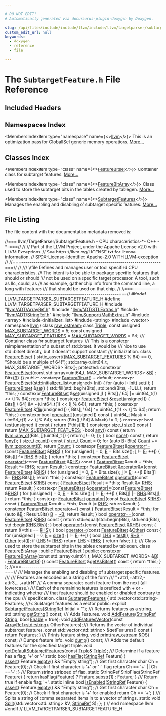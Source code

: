 ```yaml
---

# DO NOT EDIT!
# Automatically generated via docusaurus-plugin-doxygen by Doxygen.

slug: /api/files/include/include/llvm/include/llvm/targetparser/subtargetfeature-h
custom_edit_url: null
keywords:
  - doxygen
  - reference
  - file

---
```





# The `SubtargetFeature.h` File Reference

<DoxygenPage pluginConfig={pluginConfig}>



## Included Headers

<IncludesList>
<IncludesListItem
  filePath="llvm/ADT/ArrayRef.h"
  permalink="/docs/api/files/include/include/llvm/include/llvm/adt/arrayref-h"
  isLocal="true" />
<IncludesListItem
  filePath="llvm/ADT/STLExtras.h"
  permalink="/docs/api/files/include/include/llvm/include/llvm/adt/stlextras-h"
  isLocal="true" />
<IncludesListItem
  filePath="llvm/ADT/StringRef.h"
  permalink="/docs/api/files/include/include/llvm/include/llvm/adt/stringref-h"
  isLocal="true" />
<IncludesListItem
  filePath="llvm/Support/MathExtras.h"
  permalink="/docs/api/files/include/include/llvm/include/llvm/support/mathextras-h"
  isLocal="true" />
<IncludesListItem
  filePath="array"
  permalink=""
  isLocal="false" />
<IncludesListItem
  filePath="initializer_list"
  permalink=""
  isLocal="false" />
<IncludesListItem
  filePath="string"
  permalink=""
  isLocal="false" />
<IncludesListItem
  filePath="vector"
  permalink=""
  isLocal="false" />
</IncludesList>

## Namespaces Index

<MembersIndex>

<MembersIndexItem
  type="namespace"
  name={<><a href="/docs/api/namespaces/llvm">llvm</a></>}>
This is an optimization pass for GlobalISel generic memory operations. <a href="/docs/api/namespaces/llvm/#details">More...</a>
</MembersIndexItem>

</MembersIndex>

## Classes Index

<MembersIndex>

<MembersIndexItem
  type="class"
  name={<><a href="/docs/api/classes/llvm/featurebitset">FeatureBitset</a></>}>
Container class for subtarget features. <a href="/docs/api/classes/llvm/featurebitset/#details">More...</a>
</MembersIndexItem>

<MembersIndexItem
  type="class"
  name={<><a href="/docs/api/classes/llvm/featurebitarray">FeatureBitArray</a></>}>
Class used to store the subtarget bits in the tables created by tablegen. <a href="/docs/api/classes/llvm/featurebitarray/#details">More...</a>
</MembersIndexItem>

<MembersIndexItem
  type="class"
  name={<><a href="/docs/api/classes/llvm/subtargetfeatures">SubtargetFeatures</a></>}>
Manages the enabling and disabling of subtarget specific features. <a href="/docs/api/classes/llvm/subtargetfeatures/#details">More...</a>
</MembersIndexItem>

</MembersIndex>


## File Listing

The file content with the documentation metadata removed is:

<ProgramListing>

<Link id="l00001" /><CodeLine lineNumber="1"><Highlight kind="comment">//=== llvm/TargetParser/SubtargetFeature.h - CPU characteristics-&#42;- C++ -&#42;-===//</Highlight><Highlight kind="normal"></Highlight></CodeLine>
<Link id="l00002" /><CodeLine lineNumber="2"><Highlight kind="normal"></Highlight><Highlight kind="comment">//</Highlight><Highlight kind="normal"></Highlight></CodeLine>
<Link id="l00003" /><CodeLine lineNumber="3"><Highlight kind="normal"></Highlight><Highlight kind="comment">// Part of the LLVM Project, under the Apache License v2.0 with LLVM Exceptions.</Highlight><Highlight kind="normal"></Highlight></CodeLine>
<Link id="l00004" /><CodeLine lineNumber="4"><Highlight kind="normal"></Highlight><Highlight kind="comment">// See https://llvm.org/LICENSE.txt for license information.</Highlight><Highlight kind="normal"></Highlight></CodeLine>
<Link id="l00005" /><CodeLine lineNumber="5"><Highlight kind="normal"></Highlight><Highlight kind="comment">// SPDX-License-Identifier: Apache-2.0 WITH LLVM-exception</Highlight><Highlight kind="normal"></Highlight></CodeLine>
<Link id="l00006" /><CodeLine lineNumber="6"><Highlight kind="normal"></Highlight><Highlight kind="comment">//</Highlight><Highlight kind="normal"></Highlight></CodeLine>
<Link id="l00007" /><CodeLine lineNumber="7"><Highlight kind="normal"></Highlight><Highlight kind="comment">//===----------------------------------------------------------------------===//</Highlight><Highlight kind="normal"></Highlight></CodeLine>
<Link id="l00008" /><CodeLine lineNumber="8"><Highlight kind="normal"></Highlight><Highlight kind="comment">//</Highlight><Highlight kind="comment"></Highlight></CodeLine>
<Link id="l00009" /><CodeLine lineNumber="9"><Highlight kind="comment">/// \\file Defines and manages user or tool specified CPU characteristics.</Highlight></CodeLine>
<Link id="l00010" /><CodeLine lineNumber="10"><Highlight kind="comment">/// The intent is to be able to package specific features that should or should</Highlight></CodeLine>
<Link id="l00011" /><CodeLine lineNumber="11"><Highlight kind="comment">/// not be used on a specific target processor.  A tool, such as llc, could, as</Highlight></CodeLine>
<Link id="l00012" /><CodeLine lineNumber="12"><Highlight kind="comment">/// as example, gather chip info from the command line, a long with features</Highlight></CodeLine>
<Link id="l00013" /><CodeLine lineNumber="13"><Highlight kind="comment">/// that should be used on that chip.</Highlight><Highlight kind="normal"></Highlight></CodeLine>
<Link id="l00014" /><CodeLine lineNumber="14"><Highlight kind="normal"></Highlight><Highlight kind="comment">//</Highlight><Highlight kind="normal"></Highlight></CodeLine>
<Link id="l00015" /><CodeLine lineNumber="15"><Highlight kind="normal"></Highlight><Highlight kind="comment">//===----------------------------------------------------------------------===//</Highlight><Highlight kind="normal"></Highlight></CodeLine>
<Link id="l00016" /><CodeLine lineNumber="16"><Highlight kind="normal"></Highlight></CodeLine>
<Link id="l00017" /><CodeLine lineNumber="17"><Highlight kind="normal"></Highlight><Highlight kind="preprocessor">#ifndef LLVM&#95;TARGETPARSER&#95;SUBTARGETFEATURE&#95;H</Highlight><Highlight kind="normal"></Highlight></CodeLine>
<Link id="l00018" /><CodeLine lineNumber="18"><Highlight kind="normal"></Highlight><Highlight kind="preprocessor">#define LLVM&#95;TARGETPARSER&#95;SUBTARGETFEATURE&#95;H</Highlight><Highlight kind="normal"></Highlight></CodeLine>
<Link id="l00019" /><CodeLine lineNumber="19"><Highlight kind="normal"></Highlight></CodeLine>
<Link id="l00020" /><CodeLine lineNumber="20"><Highlight kind="normal"></Highlight><Highlight kind="preprocessor">#include &quot;<a href="/docs/api/files/include/include/llvm/include/llvm/adt/arrayref-h">llvm/ADT/ArrayRef.h</a>&quot;</Highlight><Highlight kind="normal"></Highlight></CodeLine>
<Link id="l00021" /><CodeLine lineNumber="21"><Highlight kind="normal"></Highlight><Highlight kind="preprocessor">#include &quot;<a href="/docs/api/files/include/include/llvm/include/llvm/adt/stlextras-h">llvm/ADT/STLExtras.h</a>&quot;</Highlight><Highlight kind="normal"></Highlight></CodeLine>
<Link id="l00022" /><CodeLine lineNumber="22"><Highlight kind="normal"></Highlight><Highlight kind="preprocessor">#include &quot;<a href="/docs/api/files/include/include/llvm/include/llvm/adt/stringref-h">llvm/ADT/StringRef.h</a>&quot;</Highlight><Highlight kind="normal"></Highlight></CodeLine>
<Link id="l00023" /><CodeLine lineNumber="23"><Highlight kind="normal"></Highlight><Highlight kind="preprocessor">#include &quot;<a href="/docs/api/files/include/include/llvm/include/llvm/support/mathextras-h">llvm/Support/MathExtras.h</a>&quot;</Highlight><Highlight kind="normal"></Highlight></CodeLine>
<Link id="l00024" /><CodeLine lineNumber="24"><Highlight kind="normal"></Highlight><Highlight kind="preprocessor">#include &lt;array&gt;</Highlight><Highlight kind="normal"></Highlight></CodeLine>
<Link id="l00025" /><CodeLine lineNumber="25"><Highlight kind="normal"></Highlight><Highlight kind="preprocessor">#include &lt;initializer&#95;list&gt;</Highlight><Highlight kind="normal"></Highlight></CodeLine>
<Link id="l00026" /><CodeLine lineNumber="26"><Highlight kind="normal"></Highlight><Highlight kind="preprocessor">#include &lt;string&gt;</Highlight><Highlight kind="normal"></Highlight></CodeLine>
<Link id="l00027" /><CodeLine lineNumber="27"><Highlight kind="normal"></Highlight><Highlight kind="preprocessor">#include &lt;vector&gt;</Highlight><Highlight kind="normal"></Highlight></CodeLine>
<Link id="l00028" /><CodeLine lineNumber="28"><Highlight kind="normal"></Highlight></CodeLine>
<Link id="l00029" /><CodeLine lineNumber="29"><Highlight kind="normal"></Highlight><Highlight kind="keyword">namespace </Highlight><Highlight kind="normal"><a href="/docs/api/namespaces/llvm">llvm</a> &#123;</Highlight></CodeLine>
<Link id="l00030" /><CodeLine lineNumber="30"><Highlight kind="normal"></Highlight></CodeLine>
<Link id="l00031" /><CodeLine lineNumber="31"><Highlight kind="normal"></Highlight><Highlight kind="keyword">class </Highlight><Highlight kind="normal"><a href="/docs/api/classes/llvm/raw-ostream">raw&#95;ostream</a>;</Highlight></CodeLine>
<Link id="l00032" /><CodeLine lineNumber="32"><Highlight kind="normal"></Highlight><Highlight kind="keyword">class </Highlight><Highlight kind="normal"><a href="/docs/api/classes/llvm/triple">Triple</a>;</Highlight></CodeLine>
<Link id="l00033" /><CodeLine lineNumber="33"><Highlight kind="normal"></Highlight></CodeLine>
<Link id="l00034" /><CodeLine lineNumber="34" lineLink="/docs/api/namespaces/llvm/#aba72d8ae24eb61078096f50ae780bd30"><Highlight kind="normal"></Highlight><Highlight kind="keyword">const</Highlight><Highlight kind="normal"> </Highlight><Highlight kind="keywordtype">unsigned</Highlight><Highlight kind="normal"> <a href="/docs/api/namespaces/llvm/#aba72d8ae24eb61078096f50ae780bd30">MAX&#95;SUBTARGET&#95;WORDS</a> = 5;</Highlight></CodeLine>
<Link id="l00035" /><CodeLine lineNumber="35" lineLink="/docs/api/namespaces/llvm/#a01df264ee0f0b191e89311709c67f0dc"><Highlight kind="normal"></Highlight><Highlight kind="keyword">const</Highlight><Highlight kind="normal"> </Highlight><Highlight kind="keywordtype">unsigned</Highlight><Highlight kind="normal"> <a href="/docs/api/namespaces/llvm/#a01df264ee0f0b191e89311709c67f0dc">MAX&#95;SUBTARGET&#95;FEATURES</a> = <a href="/docs/api/namespaces/llvm/#aba72d8ae24eb61078096f50ae780bd30">MAX&#95;SUBTARGET&#95;WORDS</a> &#42; 64;</Highlight></CodeLine>
<Link id="l00036" /><CodeLine lineNumber="36"><Highlight kind="normal"></Highlight><Highlight kind="comment"></Highlight></CodeLine>
<Link id="l00037" /><CodeLine lineNumber="37"><Highlight kind="comment">/// Container class for subtarget features.</Highlight></CodeLine>
<Link id="l00038" /><CodeLine lineNumber="38"><Highlight kind="comment">/// This is a constexpr reimplementation of a subset of std::bitset. It would be</Highlight></CodeLine>
<Link id="l00039" /><CodeLine lineNumber="39"><Highlight kind="comment">/// nice to use std::bitset directly, but it doesn&#39;t support constant</Highlight></CodeLine>
<Link id="l00040" /><CodeLine lineNumber="40"><Highlight kind="comment">/// initialization.</Highlight><Highlight kind="normal"></Highlight></CodeLine>
<Link id="l00041" /><CodeLine lineNumber="41" lineLink="/docs/api/classes/llvm/featurebitset"><Highlight kind="normal"></Highlight><Highlight kind="keyword">class </Highlight><Highlight kind="normal"><a href="/docs/api/classes/llvm/featurebitset/#a0e07d5143362d63a8202333029b280e8">FeatureBitset</a> &#123;</Highlight></CodeLine>
<Link id="l00042" /><CodeLine lineNumber="42"><Highlight kind="normal">  </Highlight><Highlight kind="keyword">static&#95;assert</Highlight><Highlight kind="normal">((<a href="/docs/api/namespaces/llvm/#a01df264ee0f0b191e89311709c67f0dc">MAX&#95;SUBTARGET&#95;FEATURES</a> % 64) == 0,</Highlight></CodeLine>
<Link id="l00043" /><CodeLine lineNumber="43"><Highlight kind="normal">                </Highlight><Highlight kind="stringliteral">&quot;Should be a multiple of 64!&quot;</Highlight><Highlight kind="normal">);</Highlight></CodeLine>
<Link id="l00044" /><CodeLine lineNumber="44"><Highlight kind="normal">  std::array&lt;uint64&#95;t, MAX&#95;SUBTARGET&#95;WORDS&gt; Bits&#123;&#125;;</Highlight></CodeLine>
<Link id="l00045" /><CodeLine lineNumber="45"><Highlight kind="normal"></Highlight></CodeLine>
<Link id="l00046" /><CodeLine lineNumber="46"><Highlight kind="normal"></Highlight><Highlight kind="keyword">protected</Highlight><Highlight kind="normal">:</Highlight></CodeLine>
<Link id="l00047" /><CodeLine lineNumber="47" lineLink="/docs/api/classes/llvm/featurebitset/#a0e07d5143362d63a8202333029b280e8"><Highlight kind="normal">  </Highlight><Highlight kind="keyword">constexpr</Highlight><Highlight kind="normal"> <a href="/docs/api/classes/llvm/featurebitset/#a0e07d5143362d63a8202333029b280e8">FeatureBitset</a>(</Highlight><Highlight kind="keyword">const</Highlight><Highlight kind="normal"> std::array&lt;uint64&#95;t, MAX&#95;SUBTARGET&#95;WORDS&gt; &amp;<a href="/docs/api/files/lib/lib/ir/builtingcs-cpp/#ae76959fe811ba090de4cba69ac00f1da">B</a>)</Highlight></CodeLine>
<Link id="l00048" /><CodeLine lineNumber="48"><Highlight kind="normal">      : Bits&#123;<a href="/docs/api/files/lib/lib/ir/builtingcs-cpp/#ae76959fe811ba090de4cba69ac00f1da">B</a>&#125; &#123;&#125;</Highlight></CodeLine>
<Link id="l00049" /><CodeLine lineNumber="49"><Highlight kind="normal"></Highlight></CodeLine>
<Link id="l00050" /><CodeLine lineNumber="50"><Highlight kind="normal"></Highlight><Highlight kind="keyword">public</Highlight><Highlight kind="normal">:</Highlight></CodeLine>
<Link id="l00051" /><CodeLine lineNumber="51" lineLink="/docs/api/classes/llvm/featurebitset/#a5c5ae7d3a4707f06790b68ef0422a23d"><Highlight kind="normal">  </Highlight><Highlight kind="keyword">constexpr</Highlight><Highlight kind="normal"> <a href="/docs/api/classes/llvm/featurebitset/#a5c5ae7d3a4707f06790b68ef0422a23d">FeatureBitset</a>() = </Highlight><Highlight kind="keywordflow">default</Highlight><Highlight kind="normal">;</Highlight></CodeLine>
<Link id="l00052" /><CodeLine lineNumber="52" lineLink="/docs/api/classes/llvm/featurebitset/#a89c823aee257d38096846f2ec188a38a"><Highlight kind="normal">  </Highlight><Highlight kind="keyword">constexpr</Highlight><Highlight kind="normal"> <a href="/docs/api/classes/llvm/featurebitset/#a89c823aee257d38096846f2ec188a38a">FeatureBitset</a>(std::initializer&#95;list&lt;unsigned&gt; <a href="/docs/api/classes/llvm/init">Init</a>) &#123;</Highlight></CodeLine>
<Link id="l00053" /><CodeLine lineNumber="53"><Highlight kind="normal">    </Highlight><Highlight kind="keywordflow">for</Highlight><Highlight kind="normal"> (</Highlight><Highlight kind="keyword">auto</Highlight><Highlight kind="normal"> <a href="/docs/api/files/lib/lib/support/md5-cpp/#ac0eafdc9ee161b71e7af98af736952fd">I</a> : <a href="/docs/api/classes/llvm/init">Init</a>)</Highlight></CodeLine>
<Link id="l00054" /><CodeLine lineNumber="54"><Highlight kind="normal">      <a href="/docs/api/classes/llvm/featurebitset/#a54e5f414a306634a73023a4ca94aa776">set</a>(<a href="/docs/api/files/lib/lib/support/md5-cpp/#ac0eafdc9ee161b71e7af98af736952fd">I</a>);</Highlight></CodeLine>
<Link id="l00055" /><CodeLine lineNumber="55"><Highlight kind="normal">  &#125;</Highlight></CodeLine>
<Link id="l00056" /><CodeLine lineNumber="56"><Highlight kind="normal"></Highlight></CodeLine>
<Link id="l00057" /><CodeLine lineNumber="57" lineLink="/docs/api/classes/llvm/featurebitset/#a54e5f414a306634a73023a4ca94aa776"><Highlight kind="normal">  <a href="/docs/api/classes/llvm/featurebitset/#a0e07d5143362d63a8202333029b280e8">FeatureBitset</a> &amp;<a href="/docs/api/classes/llvm/featurebitset/#a54e5f414a306634a73023a4ca94aa776">set</a>() &#123;</Highlight></CodeLine>
<Link id="l00058" /><CodeLine lineNumber="58"><Highlight kind="normal">    std::fill(std::begin(Bits), std::end(Bits), -1ULL);</Highlight></CodeLine>
<Link id="l00059" /><CodeLine lineNumber="59"><Highlight kind="normal">    </Highlight><Highlight kind="keywordflow">return</Highlight><Highlight kind="normal"> &#42;</Highlight><Highlight kind="keyword">this</Highlight><Highlight kind="normal">;</Highlight></CodeLine>
<Link id="l00060" /><CodeLine lineNumber="60"><Highlight kind="normal">  &#125;</Highlight></CodeLine>
<Link id="l00061" /><CodeLine lineNumber="61"><Highlight kind="normal"></Highlight></CodeLine>
<Link id="l00062" /><CodeLine lineNumber="62" lineLink="/docs/api/classes/llvm/featurebitset/#a441d6d7b026c4de8b2c7f864cdf0efef"><Highlight kind="normal">  </Highlight><Highlight kind="keyword">constexpr</Highlight><Highlight kind="normal"> <a href="/docs/api/classes/llvm/featurebitset/#a0e07d5143362d63a8202333029b280e8">FeatureBitset</a> &amp;<a href="/docs/api/classes/llvm/featurebitset/#a441d6d7b026c4de8b2c7f864cdf0efef">set</a>(</Highlight><Highlight kind="keywordtype">unsigned</Highlight><Highlight kind="normal"> <a href="/docs/api/files/lib/lib/support/md5-cpp/#ac0eafdc9ee161b71e7af98af736952fd">I</a>) &#123;</Highlight></CodeLine>
<Link id="l00063" /><CodeLine lineNumber="63"><Highlight kind="normal">    Bits&#91;<a href="/docs/api/files/lib/lib/support/md5-cpp/#ac0eafdc9ee161b71e7af98af736952fd">I</a> / 64&#93; |= uint64&#95;t(1) &lt;&lt; (<a href="/docs/api/files/lib/lib/support/md5-cpp/#ac0eafdc9ee161b71e7af98af736952fd">I</a> % 64);</Highlight></CodeLine>
<Link id="l00064" /><CodeLine lineNumber="64"><Highlight kind="normal">    </Highlight><Highlight kind="keywordflow">return</Highlight><Highlight kind="normal"> &#42;</Highlight><Highlight kind="keyword">this</Highlight><Highlight kind="normal">;</Highlight></CodeLine>
<Link id="l00065" /><CodeLine lineNumber="65"><Highlight kind="normal">  &#125;</Highlight></CodeLine>
<Link id="l00066" /><CodeLine lineNumber="66"><Highlight kind="normal"></Highlight></CodeLine>
<Link id="l00067" /><CodeLine lineNumber="67" lineLink="/docs/api/classes/llvm/featurebitset/#a20907c2cbc50e3cad93df4c7e49e2b3b"><Highlight kind="normal">  </Highlight><Highlight kind="keyword">constexpr</Highlight><Highlight kind="normal"> <a href="/docs/api/classes/llvm/featurebitset/#a0e07d5143362d63a8202333029b280e8">FeatureBitset</a> &amp;<a href="/docs/api/classes/llvm/featurebitset/#a20907c2cbc50e3cad93df4c7e49e2b3b">reset</a>(</Highlight><Highlight kind="keywordtype">unsigned</Highlight><Highlight kind="normal"> <a href="/docs/api/files/lib/lib/support/md5-cpp/#ac0eafdc9ee161b71e7af98af736952fd">I</a>) &#123;</Highlight></CodeLine>
<Link id="l00068" /><CodeLine lineNumber="68"><Highlight kind="normal">    Bits&#91;<a href="/docs/api/files/lib/lib/support/md5-cpp/#ac0eafdc9ee161b71e7af98af736952fd">I</a> / 64&#93; &amp;= ~(uint64&#95;t(1) &lt;&lt; (<a href="/docs/api/files/lib/lib/support/md5-cpp/#ac0eafdc9ee161b71e7af98af736952fd">I</a> % 64));</Highlight></CodeLine>
<Link id="l00069" /><CodeLine lineNumber="69"><Highlight kind="normal">    </Highlight><Highlight kind="keywordflow">return</Highlight><Highlight kind="normal"> &#42;</Highlight><Highlight kind="keyword">this</Highlight><Highlight kind="normal">;</Highlight></CodeLine>
<Link id="l00070" /><CodeLine lineNumber="70"><Highlight kind="normal">  &#125;</Highlight></CodeLine>
<Link id="l00071" /><CodeLine lineNumber="71"><Highlight kind="normal"></Highlight></CodeLine>
<Link id="l00072" /><CodeLine lineNumber="72" lineLink="/docs/api/classes/llvm/featurebitset/#a54ab816fd39422eb444d7d1e01b50dd0"><Highlight kind="normal">  </Highlight><Highlight kind="keyword">constexpr</Highlight><Highlight kind="normal"> <a href="/docs/api/classes/llvm/featurebitset/#a0e07d5143362d63a8202333029b280e8">FeatureBitset</a> &amp;<a href="/docs/api/classes/llvm/featurebitset/#a54ab816fd39422eb444d7d1e01b50dd0">flip</a>(</Highlight><Highlight kind="keywordtype">unsigned</Highlight><Highlight kind="normal"> <a href="/docs/api/files/lib/lib/support/md5-cpp/#ac0eafdc9ee161b71e7af98af736952fd">I</a>) &#123;</Highlight></CodeLine>
<Link id="l00073" /><CodeLine lineNumber="73"><Highlight kind="normal">    Bits&#91;<a href="/docs/api/files/lib/lib/support/md5-cpp/#ac0eafdc9ee161b71e7af98af736952fd">I</a> / 64&#93; ^= uint64&#95;t(1) &lt;&lt; (<a href="/docs/api/files/lib/lib/support/md5-cpp/#ac0eafdc9ee161b71e7af98af736952fd">I</a> % 64);</Highlight></CodeLine>
<Link id="l00074" /><CodeLine lineNumber="74"><Highlight kind="normal">    </Highlight><Highlight kind="keywordflow">return</Highlight><Highlight kind="normal"> &#42;</Highlight><Highlight kind="keyword">this</Highlight><Highlight kind="normal">;</Highlight></CodeLine>
<Link id="l00075" /><CodeLine lineNumber="75"><Highlight kind="normal">  &#125;</Highlight></CodeLine>
<Link id="l00076" /><CodeLine lineNumber="76"><Highlight kind="normal"></Highlight></CodeLine>
<Link id="l00077" /><CodeLine lineNumber="77" lineLink="/docs/api/classes/llvm/featurebitset/#a252c6da0883abd4893ce1b1831401274"><Highlight kind="normal">  </Highlight><Highlight kind="keyword">constexpr</Highlight><Highlight kind="normal"> </Highlight><Highlight kind="keywordtype">bool</Highlight><Highlight kind="normal"> <a href="/docs/api/classes/llvm/featurebitset/#a252c6da0883abd4893ce1b1831401274">operator&#91;&#93;</a>(</Highlight><Highlight kind="keywordtype">unsigned</Highlight><Highlight kind="normal"> <a href="/docs/api/files/lib/lib/support/md5-cpp/#ac0eafdc9ee161b71e7af98af736952fd">I</a>)</Highlight><Highlight kind="keyword"> const </Highlight><Highlight kind="normal">&#123;</Highlight></CodeLine>
<Link id="l00078" /><CodeLine lineNumber="78"><Highlight kind="normal">    uint64&#95;t Mask = uint64&#95;t(1) &lt;&lt; (<a href="/docs/api/files/lib/lib/support/md5-cpp/#ac0eafdc9ee161b71e7af98af736952fd">I</a> % 64);</Highlight></CodeLine>
<Link id="l00079" /><CodeLine lineNumber="79"><Highlight kind="normal">    </Highlight><Highlight kind="keywordflow">return</Highlight><Highlight kind="normal"> (Bits&#91;<a href="/docs/api/files/lib/lib/support/md5-cpp/#ac0eafdc9ee161b71e7af98af736952fd">I</a> / 64&#93; &amp; Mask) != 0;</Highlight></CodeLine>
<Link id="l00080" /><CodeLine lineNumber="80"><Highlight kind="normal">  &#125;</Highlight></CodeLine>
<Link id="l00081" /><CodeLine lineNumber="81"><Highlight kind="normal"></Highlight></CodeLine>
<Link id="l00082" /><CodeLine lineNumber="82" lineLink="/docs/api/classes/llvm/featurebitset/#a4fce0696a3465a5f24d788288f23f6bf"><Highlight kind="normal">  </Highlight><Highlight kind="keyword">constexpr</Highlight><Highlight kind="normal"> </Highlight><Highlight kind="keywordtype">bool</Highlight><Highlight kind="normal"> <a href="/docs/api/classes/llvm/featurebitset/#a4fce0696a3465a5f24d788288f23f6bf">test</a>(</Highlight><Highlight kind="keywordtype">unsigned</Highlight><Highlight kind="normal"> <a href="/docs/api/files/lib/lib/support/md5-cpp/#ac0eafdc9ee161b71e7af98af736952fd">I</a>)</Highlight><Highlight kind="keyword"> const </Highlight><Highlight kind="normal">&#123; </Highlight><Highlight kind="keywordflow">return</Highlight><Highlight kind="normal"> (&#42;</Highlight><Highlight kind="keyword">this</Highlight><Highlight kind="normal">)&#91;<a href="/docs/api/files/lib/lib/support/md5-cpp/#ac0eafdc9ee161b71e7af98af736952fd">I</a>&#93;; &#125;</Highlight></CodeLine>
<Link id="l00083" /><CodeLine lineNumber="83"><Highlight kind="normal"></Highlight></CodeLine>
<Link id="l00084" /><CodeLine lineNumber="84" lineLink="/docs/api/classes/llvm/featurebitset/#aec33832bdf233909649a8632be33aa0c"><Highlight kind="normal">  </Highlight><Highlight kind="keyword">constexpr</Highlight><Highlight kind="normal"> </Highlight><Highlight kind="keywordtype">size&#95;t</Highlight><Highlight kind="normal"> <a href="/docs/api/classes/llvm/featurebitset/#aec33832bdf233909649a8632be33aa0c">size</a>()</Highlight><Highlight kind="keyword"> const </Highlight><Highlight kind="normal">&#123; </Highlight><Highlight kind="keywordflow">return</Highlight><Highlight kind="normal"> <a href="/docs/api/namespaces/llvm/#a01df264ee0f0b191e89311709c67f0dc">MAX&#95;SUBTARGET&#95;FEATURES</a>; &#125;</Highlight></CodeLine>
<Link id="l00085" /><CodeLine lineNumber="85"><Highlight kind="normal"></Highlight></CodeLine>
<Link id="l00086" /><CodeLine lineNumber="86" lineLink="/docs/api/classes/llvm/featurebitset/#a13ecaf937de861fc3149cea0da6b82b2"><Highlight kind="normal">  </Highlight><Highlight kind="keywordtype">bool</Highlight><Highlight kind="normal"> <a href="/docs/api/classes/llvm/featurebitset/#a13ecaf937de861fc3149cea0da6b82b2">any</a>()</Highlight><Highlight kind="keyword"> const </Highlight><Highlight kind="normal">&#123;</Highlight></CodeLine>
<Link id="l00087" /><CodeLine lineNumber="87"><Highlight kind="normal">    </Highlight><Highlight kind="keywordflow">return</Highlight><Highlight kind="normal"> <a href="/docs/api/namespaces/llvm/#a61d13d6824ec46c31260a4fd0997eda0">llvm::any&#95;of</a>(Bits, &#91;&#93;(uint64&#95;t <a href="/docs/api/files/lib/lib/support/md5-cpp/#ac0eafdc9ee161b71e7af98af736952fd">I</a>) &#123; </Highlight><Highlight kind="keywordflow">return</Highlight><Highlight kind="normal"> <a href="/docs/api/files/lib/lib/support/md5-cpp/#ac0eafdc9ee161b71e7af98af736952fd">I</a> != 0; &#125;);</Highlight></CodeLine>
<Link id="l00088" /><CodeLine lineNumber="88"><Highlight kind="normal">  &#125;</Highlight></CodeLine>
<Link id="l00089" /><CodeLine lineNumber="89" lineLink="/docs/api/classes/llvm/featurebitset/#abfdb417afa4938d4f4208235ebc65c7c"><Highlight kind="normal">  </Highlight><Highlight kind="keywordtype">bool</Highlight><Highlight kind="normal"> <a href="/docs/api/classes/llvm/featurebitset/#abfdb417afa4938d4f4208235ebc65c7c">none</a>()</Highlight><Highlight kind="keyword"> const </Highlight><Highlight kind="normal">&#123; </Highlight><Highlight kind="keywordflow">return</Highlight><Highlight kind="normal"> !<a href="/docs/api/classes/llvm/featurebitset/#a13ecaf937de861fc3149cea0da6b82b2">any</a>(); &#125;</Highlight></CodeLine>
<Link id="l00090" /><CodeLine lineNumber="90" lineLink="/docs/api/classes/llvm/featurebitset/#a6ce4789ee3e938b5f21eb532291e7ffa"><Highlight kind="normal">  </Highlight><Highlight kind="keywordtype">size&#95;t</Highlight><Highlight kind="normal"> <a href="/docs/api/classes/llvm/featurebitset/#a6ce4789ee3e938b5f21eb532291e7ffa">count</a>()</Highlight><Highlight kind="keyword"> const </Highlight><Highlight kind="normal">&#123;</Highlight></CodeLine>
<Link id="l00091" /><CodeLine lineNumber="91"><Highlight kind="normal">    </Highlight><Highlight kind="keywordtype">size&#95;t</Highlight><Highlight kind="normal"> <a href="/docs/api/namespaces/llvm/#a845e08be4b0320d66901a66b0c0e9509">Count</a> = 0;</Highlight></CodeLine>
<Link id="l00092" /><CodeLine lineNumber="92"><Highlight kind="normal">    </Highlight><Highlight kind="keywordflow">for</Highlight><Highlight kind="normal"> (</Highlight><Highlight kind="keyword">auto</Highlight><Highlight kind="normal"> <a href="/docs/api/files/lib/lib/ir/builtingcs-cpp/#ae76959fe811ba090de4cba69ac00f1da">B</a> : Bits)</Highlight></CodeLine>
<Link id="l00093" /><CodeLine lineNumber="93"><Highlight kind="normal">      <a href="/docs/api/namespaces/llvm/#a845e08be4b0320d66901a66b0c0e9509">Count</a> += <a href="/docs/api/namespaces/llvm/#a0eea77e7bfa82e0219d2ec7b4efbc94f">llvm::popcount</a>(<a href="/docs/api/files/lib/lib/ir/builtingcs-cpp/#ae76959fe811ba090de4cba69ac00f1da">B</a>);</Highlight></CodeLine>
<Link id="l00094" /><CodeLine lineNumber="94"><Highlight kind="normal">    </Highlight><Highlight kind="keywordflow">return</Highlight><Highlight kind="normal"> <a href="/docs/api/namespaces/llvm/#a845e08be4b0320d66901a66b0c0e9509">Count</a>;</Highlight></CodeLine>
<Link id="l00095" /><CodeLine lineNumber="95"><Highlight kind="normal">  &#125;</Highlight></CodeLine>
<Link id="l00096" /><CodeLine lineNumber="96"><Highlight kind="normal"></Highlight></CodeLine>
<Link id="l00097" /><CodeLine lineNumber="97" lineLink="/docs/api/classes/llvm/featurebitset/#a30c6de56b09a8e08ecda9c0d34914ad8"><Highlight kind="normal">  </Highlight><Highlight kind="keyword">constexpr</Highlight><Highlight kind="normal"> <a href="/docs/api/classes/llvm/featurebitset/#a0e07d5143362d63a8202333029b280e8">FeatureBitset</a> &amp;<a href="/docs/api/classes/llvm/featurebitset/#a30c6de56b09a8e08ecda9c0d34914ad8">operator^=</a>(</Highlight><Highlight kind="keyword">const</Highlight><Highlight kind="normal"> <a href="/docs/api/classes/llvm/featurebitset/#a0e07d5143362d63a8202333029b280e8">FeatureBitset</a> &amp;<a href="/docs/api/files/lib/lib/target/lib/target/x86/x86partialreduction-cpp/#a87b8bfbbe9d8f7146d7f20a5fb42efd0">RHS</a>) &#123;</Highlight></CodeLine>
<Link id="l00098" /><CodeLine lineNumber="98"><Highlight kind="normal">    </Highlight><Highlight kind="keywordflow">for</Highlight><Highlight kind="normal"> (</Highlight><Highlight kind="keywordtype">unsigned</Highlight><Highlight kind="normal"> <a href="/docs/api/files/lib/lib/support/md5-cpp/#ac0eafdc9ee161b71e7af98af736952fd">I</a> = 0, <a href="/docs/api/files/lib/lib/ir/builtingcs-cpp/#abb2b3a60ccc38a28239e19a1646e0c8a">E</a> = Bits.size(); <a href="/docs/api/files/lib/lib/support/md5-cpp/#ac0eafdc9ee161b71e7af98af736952fd">I</a> != <a href="/docs/api/files/lib/lib/ir/builtingcs-cpp/#abb2b3a60ccc38a28239e19a1646e0c8a">E</a>; ++<a href="/docs/api/files/lib/lib/support/md5-cpp/#ac0eafdc9ee161b71e7af98af736952fd">I</a>) &#123;</Highlight></CodeLine>
<Link id="l00099" /><CodeLine lineNumber="99"><Highlight kind="normal">      Bits&#91;<a href="/docs/api/files/lib/lib/support/md5-cpp/#ac0eafdc9ee161b71e7af98af736952fd">I</a>&#93; ^= <a href="/docs/api/files/lib/lib/target/lib/target/x86/x86partialreduction-cpp/#a87b8bfbbe9d8f7146d7f20a5fb42efd0">RHS</a>.Bits&#91;<a href="/docs/api/files/lib/lib/support/md5-cpp/#ac0eafdc9ee161b71e7af98af736952fd">I</a>&#93;;</Highlight></CodeLine>
<Link id="l00100" /><CodeLine lineNumber="100"><Highlight kind="normal">    &#125;</Highlight></CodeLine>
<Link id="l00101" /><CodeLine lineNumber="101"><Highlight kind="normal">    </Highlight><Highlight kind="keywordflow">return</Highlight><Highlight kind="normal"> &#42;</Highlight><Highlight kind="keyword">this</Highlight><Highlight kind="normal">;</Highlight></CodeLine>
<Link id="l00102" /><CodeLine lineNumber="102"><Highlight kind="normal">  &#125;</Highlight></CodeLine>
<Link id="l00103" /><CodeLine lineNumber="103" lineLink="/docs/api/classes/llvm/featurebitset/#af61fb4511c9b52023328d035c3f36ea0"><Highlight kind="normal">  </Highlight><Highlight kind="keyword">constexpr</Highlight><Highlight kind="normal"> <a href="/docs/api/classes/llvm/featurebitset/#a0e07d5143362d63a8202333029b280e8">FeatureBitset</a> <a href="/docs/api/classes/llvm/featurebitset/#af61fb4511c9b52023328d035c3f36ea0">operator^</a>(</Highlight><Highlight kind="keyword">const</Highlight><Highlight kind="normal"> <a href="/docs/api/classes/llvm/featurebitset/#a0e07d5143362d63a8202333029b280e8">FeatureBitset</a> &amp;<a href="/docs/api/files/lib/lib/target/lib/target/x86/x86partialreduction-cpp/#a87b8bfbbe9d8f7146d7f20a5fb42efd0">RHS</a>)</Highlight><Highlight kind="keyword"> const </Highlight><Highlight kind="normal">&#123;</Highlight></CodeLine>
<Link id="l00104" /><CodeLine lineNumber="104"><Highlight kind="normal">    <a href="/docs/api/classes/llvm/featurebitset/#a0e07d5143362d63a8202333029b280e8">FeatureBitset</a> Result = &#42;</Highlight><Highlight kind="keyword">this</Highlight><Highlight kind="normal">;</Highlight></CodeLine>
<Link id="l00105" /><CodeLine lineNumber="105"><Highlight kind="normal">    Result ^= <a href="/docs/api/files/lib/lib/target/lib/target/x86/x86partialreduction-cpp/#a87b8bfbbe9d8f7146d7f20a5fb42efd0">RHS</a>;</Highlight></CodeLine>
<Link id="l00106" /><CodeLine lineNumber="106"><Highlight kind="normal">    </Highlight><Highlight kind="keywordflow">return</Highlight><Highlight kind="normal"> Result;</Highlight></CodeLine>
<Link id="l00107" /><CodeLine lineNumber="107"><Highlight kind="normal">  &#125;</Highlight></CodeLine>
<Link id="l00108" /><CodeLine lineNumber="108"><Highlight kind="normal"></Highlight></CodeLine>
<Link id="l00109" /><CodeLine lineNumber="109" lineLink="/docs/api/classes/llvm/featurebitset/#a10d75044bbec3109319d5c4cc84e401e"><Highlight kind="normal">  </Highlight><Highlight kind="keyword">constexpr</Highlight><Highlight kind="normal"> <a href="/docs/api/classes/llvm/featurebitset/#a0e07d5143362d63a8202333029b280e8">FeatureBitset</a> &amp;<a href="/docs/api/classes/llvm/featurebitset/#a10d75044bbec3109319d5c4cc84e401e">operator&amp;=</a>(</Highlight><Highlight kind="keyword">const</Highlight><Highlight kind="normal"> <a href="/docs/api/classes/llvm/featurebitset/#a0e07d5143362d63a8202333029b280e8">FeatureBitset</a> &amp;<a href="/docs/api/files/lib/lib/target/lib/target/x86/x86partialreduction-cpp/#a87b8bfbbe9d8f7146d7f20a5fb42efd0">RHS</a>) &#123;</Highlight></CodeLine>
<Link id="l00110" /><CodeLine lineNumber="110"><Highlight kind="normal">    </Highlight><Highlight kind="keywordflow">for</Highlight><Highlight kind="normal"> (</Highlight><Highlight kind="keywordtype">unsigned</Highlight><Highlight kind="normal"> <a href="/docs/api/files/lib/lib/support/md5-cpp/#ac0eafdc9ee161b71e7af98af736952fd">I</a> = 0, <a href="/docs/api/files/lib/lib/ir/builtingcs-cpp/#abb2b3a60ccc38a28239e19a1646e0c8a">E</a> = Bits.size(); <a href="/docs/api/files/lib/lib/support/md5-cpp/#ac0eafdc9ee161b71e7af98af736952fd">I</a> != <a href="/docs/api/files/lib/lib/ir/builtingcs-cpp/#abb2b3a60ccc38a28239e19a1646e0c8a">E</a>; ++<a href="/docs/api/files/lib/lib/support/md5-cpp/#ac0eafdc9ee161b71e7af98af736952fd">I</a>)</Highlight></CodeLine>
<Link id="l00111" /><CodeLine lineNumber="111"><Highlight kind="normal">      Bits&#91;<a href="/docs/api/files/lib/lib/support/md5-cpp/#ac0eafdc9ee161b71e7af98af736952fd">I</a>&#93; &amp;= <a href="/docs/api/files/lib/lib/target/lib/target/x86/x86partialreduction-cpp/#a87b8bfbbe9d8f7146d7f20a5fb42efd0">RHS</a>.Bits&#91;<a href="/docs/api/files/lib/lib/support/md5-cpp/#ac0eafdc9ee161b71e7af98af736952fd">I</a>&#93;;</Highlight></CodeLine>
<Link id="l00112" /><CodeLine lineNumber="112"><Highlight kind="normal">    </Highlight><Highlight kind="keywordflow">return</Highlight><Highlight kind="normal"> &#42;</Highlight><Highlight kind="keyword">this</Highlight><Highlight kind="normal">;</Highlight></CodeLine>
<Link id="l00113" /><CodeLine lineNumber="113"><Highlight kind="normal">  &#125;</Highlight></CodeLine>
<Link id="l00114" /><CodeLine lineNumber="114" lineLink="/docs/api/classes/llvm/featurebitset/#a9221eae36e693fc83edc21a048222d31"><Highlight kind="normal">  </Highlight><Highlight kind="keyword">constexpr</Highlight><Highlight kind="normal"> <a href="/docs/api/classes/llvm/featurebitset/#a0e07d5143362d63a8202333029b280e8">FeatureBitset</a> <a href="/docs/api/classes/llvm/featurebitset/#a9221eae36e693fc83edc21a048222d31">operator&amp;</a>(</Highlight><Highlight kind="keyword">const</Highlight><Highlight kind="normal"> <a href="/docs/api/classes/llvm/featurebitset/#a0e07d5143362d63a8202333029b280e8">FeatureBitset</a> &amp;<a href="/docs/api/files/lib/lib/target/lib/target/x86/x86partialreduction-cpp/#a87b8bfbbe9d8f7146d7f20a5fb42efd0">RHS</a>)</Highlight><Highlight kind="keyword"> const </Highlight><Highlight kind="normal">&#123;</Highlight></CodeLine>
<Link id="l00115" /><CodeLine lineNumber="115"><Highlight kind="normal">    <a href="/docs/api/classes/llvm/featurebitset/#a0e07d5143362d63a8202333029b280e8">FeatureBitset</a> Result = &#42;</Highlight><Highlight kind="keyword">this</Highlight><Highlight kind="normal">;</Highlight></CodeLine>
<Link id="l00116" /><CodeLine lineNumber="116"><Highlight kind="normal">    Result &amp;= <a href="/docs/api/files/lib/lib/target/lib/target/x86/x86partialreduction-cpp/#a87b8bfbbe9d8f7146d7f20a5fb42efd0">RHS</a>;</Highlight></CodeLine>
<Link id="l00117" /><CodeLine lineNumber="117"><Highlight kind="normal">    </Highlight><Highlight kind="keywordflow">return</Highlight><Highlight kind="normal"> Result;</Highlight></CodeLine>
<Link id="l00118" /><CodeLine lineNumber="118"><Highlight kind="normal">  &#125;</Highlight></CodeLine>
<Link id="l00119" /><CodeLine lineNumber="119"><Highlight kind="normal"></Highlight></CodeLine>
<Link id="l00120" /><CodeLine lineNumber="120" lineLink="/docs/api/classes/llvm/featurebitset/#a1bd450d4f2b0fe29de51f8a72c468faf"><Highlight kind="normal">  </Highlight><Highlight kind="keyword">constexpr</Highlight><Highlight kind="normal"> <a href="/docs/api/classes/llvm/featurebitset/#a0e07d5143362d63a8202333029b280e8">FeatureBitset</a> &amp;<a href="/docs/api/classes/llvm/featurebitset/#a1bd450d4f2b0fe29de51f8a72c468faf">operator|=</a>(</Highlight><Highlight kind="keyword">const</Highlight><Highlight kind="normal"> <a href="/docs/api/classes/llvm/featurebitset/#a0e07d5143362d63a8202333029b280e8">FeatureBitset</a> &amp;<a href="/docs/api/files/lib/lib/target/lib/target/x86/x86partialreduction-cpp/#a87b8bfbbe9d8f7146d7f20a5fb42efd0">RHS</a>) &#123;</Highlight></CodeLine>
<Link id="l00121" /><CodeLine lineNumber="121"><Highlight kind="normal">    </Highlight><Highlight kind="keywordflow">for</Highlight><Highlight kind="normal"> (</Highlight><Highlight kind="keywordtype">unsigned</Highlight><Highlight kind="normal"> <a href="/docs/api/files/lib/lib/support/md5-cpp/#ac0eafdc9ee161b71e7af98af736952fd">I</a> = 0, <a href="/docs/api/files/lib/lib/ir/builtingcs-cpp/#abb2b3a60ccc38a28239e19a1646e0c8a">E</a> = Bits.size(); <a href="/docs/api/files/lib/lib/support/md5-cpp/#ac0eafdc9ee161b71e7af98af736952fd">I</a> != <a href="/docs/api/files/lib/lib/ir/builtingcs-cpp/#abb2b3a60ccc38a28239e19a1646e0c8a">E</a>; ++<a href="/docs/api/files/lib/lib/support/md5-cpp/#ac0eafdc9ee161b71e7af98af736952fd">I</a>) &#123;</Highlight></CodeLine>
<Link id="l00122" /><CodeLine lineNumber="122"><Highlight kind="normal">      Bits&#91;<a href="/docs/api/files/lib/lib/support/md5-cpp/#ac0eafdc9ee161b71e7af98af736952fd">I</a>&#93; |= <a href="/docs/api/files/lib/lib/target/lib/target/x86/x86partialreduction-cpp/#a87b8bfbbe9d8f7146d7f20a5fb42efd0">RHS</a>.Bits&#91;<a href="/docs/api/files/lib/lib/support/md5-cpp/#ac0eafdc9ee161b71e7af98af736952fd">I</a>&#93;;</Highlight></CodeLine>
<Link id="l00123" /><CodeLine lineNumber="123"><Highlight kind="normal">    &#125;</Highlight></CodeLine>
<Link id="l00124" /><CodeLine lineNumber="124"><Highlight kind="normal">    </Highlight><Highlight kind="keywordflow">return</Highlight><Highlight kind="normal"> &#42;</Highlight><Highlight kind="keyword">this</Highlight><Highlight kind="normal">;</Highlight></CodeLine>
<Link id="l00125" /><CodeLine lineNumber="125"><Highlight kind="normal">  &#125;</Highlight></CodeLine>
<Link id="l00126" /><CodeLine lineNumber="126" lineLink="/docs/api/classes/llvm/featurebitset/#a7c45baf0e20aec37d596fff2aec88fc0"><Highlight kind="normal">  </Highlight><Highlight kind="keyword">constexpr</Highlight><Highlight kind="normal"> <a href="/docs/api/classes/llvm/featurebitset/#a0e07d5143362d63a8202333029b280e8">FeatureBitset</a> <a href="/docs/api/classes/llvm/featurebitset/#a7c45baf0e20aec37d596fff2aec88fc0">operator|</a>(</Highlight><Highlight kind="keyword">const</Highlight><Highlight kind="normal"> <a href="/docs/api/classes/llvm/featurebitset/#a0e07d5143362d63a8202333029b280e8">FeatureBitset</a> &amp;<a href="/docs/api/files/lib/lib/target/lib/target/x86/x86partialreduction-cpp/#a87b8bfbbe9d8f7146d7f20a5fb42efd0">RHS</a>)</Highlight><Highlight kind="keyword"> const </Highlight><Highlight kind="normal">&#123;</Highlight></CodeLine>
<Link id="l00127" /><CodeLine lineNumber="127"><Highlight kind="normal">    <a href="/docs/api/classes/llvm/featurebitset/#a0e07d5143362d63a8202333029b280e8">FeatureBitset</a> Result = &#42;</Highlight><Highlight kind="keyword">this</Highlight><Highlight kind="normal">;</Highlight></CodeLine>
<Link id="l00128" /><CodeLine lineNumber="128"><Highlight kind="normal">    Result |= <a href="/docs/api/files/lib/lib/target/lib/target/x86/x86partialreduction-cpp/#a87b8bfbbe9d8f7146d7f20a5fb42efd0">RHS</a>;</Highlight></CodeLine>
<Link id="l00129" /><CodeLine lineNumber="129"><Highlight kind="normal">    </Highlight><Highlight kind="keywordflow">return</Highlight><Highlight kind="normal"> Result;</Highlight></CodeLine>
<Link id="l00130" /><CodeLine lineNumber="130"><Highlight kind="normal">  &#125;</Highlight></CodeLine>
<Link id="l00131" /><CodeLine lineNumber="131"><Highlight kind="normal"></Highlight></CodeLine>
<Link id="l00132" /><CodeLine lineNumber="132" lineLink="/docs/api/classes/llvm/featurebitset/#aebab5c6448dfac2b157f54cd975482ff"><Highlight kind="normal">  </Highlight><Highlight kind="keyword">constexpr</Highlight><Highlight kind="normal"> <a href="/docs/api/classes/llvm/featurebitset/#a0e07d5143362d63a8202333029b280e8">FeatureBitset</a> <a href="/docs/api/classes/llvm/featurebitset/#aebab5c6448dfac2b157f54cd975482ff">operator~</a>()</Highlight><Highlight kind="keyword"> const </Highlight><Highlight kind="normal">&#123;</Highlight></CodeLine>
<Link id="l00133" /><CodeLine lineNumber="133"><Highlight kind="normal">    <a href="/docs/api/classes/llvm/featurebitset/#a0e07d5143362d63a8202333029b280e8">FeatureBitset</a> Result = &#42;</Highlight><Highlight kind="keyword">this</Highlight><Highlight kind="normal">;</Highlight></CodeLine>
<Link id="l00134" /><CodeLine lineNumber="134"><Highlight kind="normal">    </Highlight><Highlight kind="keywordflow">for</Highlight><Highlight kind="normal"> (</Highlight><Highlight kind="keyword">auto</Highlight><Highlight kind="normal"> &amp;<a href="/docs/api/files/lib/lib/ir/builtingcs-cpp/#ae76959fe811ba090de4cba69ac00f1da">B</a> : Result.Bits)</Highlight></CodeLine>
<Link id="l00135" /><CodeLine lineNumber="135"><Highlight kind="normal">      <a href="/docs/api/files/lib/lib/ir/builtingcs-cpp/#ae76959fe811ba090de4cba69ac00f1da">B</a> = <a href="/docs/api/files/lib/lib/ir/builtingcs-cpp/#ae76959fe811ba090de4cba69ac00f1da">~B</a>;</Highlight></CodeLine>
<Link id="l00136" /><CodeLine lineNumber="136"><Highlight kind="normal">    </Highlight><Highlight kind="keywordflow">return</Highlight><Highlight kind="normal"> Result;</Highlight></CodeLine>
<Link id="l00137" /><CodeLine lineNumber="137"><Highlight kind="normal">  &#125;</Highlight></CodeLine>
<Link id="l00138" /><CodeLine lineNumber="138"><Highlight kind="normal"></Highlight></CodeLine>
<Link id="l00139" /><CodeLine lineNumber="139" lineLink="/docs/api/classes/llvm/featurebitset/#acafe17b1f1ceb126a092483029c3e661"><Highlight kind="normal">  </Highlight><Highlight kind="keywordtype">bool</Highlight><Highlight kind="normal"> <a href="/docs/api/classes/llvm/featurebitset/#acafe17b1f1ceb126a092483029c3e661">operator==</a>(</Highlight><Highlight kind="keyword">const</Highlight><Highlight kind="normal"> <a href="/docs/api/classes/llvm/featurebitset/#a0e07d5143362d63a8202333029b280e8">FeatureBitset</a> &amp;<a href="/docs/api/files/lib/lib/target/lib/target/x86/x86partialreduction-cpp/#a87b8bfbbe9d8f7146d7f20a5fb42efd0">RHS</a>)</Highlight><Highlight kind="keyword"> const </Highlight><Highlight kind="normal">&#123;</Highlight></CodeLine>
<Link id="l00140" /><CodeLine lineNumber="140"><Highlight kind="normal">    </Highlight><Highlight kind="keywordflow">return</Highlight><Highlight kind="normal"> std::equal(std::begin(Bits), std::end(Bits), std::begin(<a href="/docs/api/files/lib/lib/target/lib/target/x86/x86partialreduction-cpp/#a87b8bfbbe9d8f7146d7f20a5fb42efd0">RHS</a>.Bits));</Highlight></CodeLine>
<Link id="l00141" /><CodeLine lineNumber="141"><Highlight kind="normal">  &#125;</Highlight></CodeLine>
<Link id="l00142" /><CodeLine lineNumber="142"><Highlight kind="normal"></Highlight></CodeLine>
<Link id="l00143" /><CodeLine lineNumber="143" lineLink="/docs/api/classes/llvm/featurebitset/#a3e63c74e1e20e9c6cd8d499f4b609b0f"><Highlight kind="normal">  </Highlight><Highlight kind="keywordtype">bool</Highlight><Highlight kind="normal"> <a href="/docs/api/classes/llvm/featurebitset/#a3e63c74e1e20e9c6cd8d499f4b609b0f">operator!=</a>(</Highlight><Highlight kind="keyword">const</Highlight><Highlight kind="normal"> <a href="/docs/api/classes/llvm/featurebitset/#a0e07d5143362d63a8202333029b280e8">FeatureBitset</a> &amp;<a href="/docs/api/files/lib/lib/target/lib/target/x86/x86partialreduction-cpp/#a87b8bfbbe9d8f7146d7f20a5fb42efd0">RHS</a>)</Highlight><Highlight kind="keyword"> const </Highlight><Highlight kind="normal">&#123; </Highlight><Highlight kind="keywordflow">return</Highlight><Highlight kind="normal"> !(&#42;</Highlight><Highlight kind="keyword">this</Highlight><Highlight kind="normal"> == <a href="/docs/api/files/lib/lib/target/lib/target/x86/x86partialreduction-cpp/#a87b8bfbbe9d8f7146d7f20a5fb42efd0">RHS</a>); &#125;</Highlight></CodeLine>
<Link id="l00144" /><CodeLine lineNumber="144"><Highlight kind="normal"></Highlight></CodeLine>
<Link id="l00145" /><CodeLine lineNumber="145" lineLink="/docs/api/classes/llvm/featurebitset/#ab060954a64e3cc74a090baf475007883"><Highlight kind="normal">  </Highlight><Highlight kind="keywordtype">bool</Highlight><Highlight kind="normal"> <a href="/docs/api/classes/llvm/featurebitset/#ab060954a64e3cc74a090baf475007883">operator &lt;</a>(</Highlight><Highlight kind="keyword">const</Highlight><Highlight kind="normal"> <a href="/docs/api/classes/llvm/featurebitset/#a0e07d5143362d63a8202333029b280e8">FeatureBitset</a> &amp;<a href="/docs/api/namespaces/llvm/#a9eb4f5b98b70ee4fab9614ed58282c1fa6311ae17c1ee52b36e68aaf4ad066387">Other</a>)</Highlight><Highlight kind="keyword"> const </Highlight><Highlight kind="normal">&#123;</Highlight></CodeLine>
<Link id="l00146" /><CodeLine lineNumber="146"><Highlight kind="normal">    </Highlight><Highlight kind="keywordflow">for</Highlight><Highlight kind="normal"> (</Highlight><Highlight kind="keywordtype">unsigned</Highlight><Highlight kind="normal"> <a href="/docs/api/files/lib/lib/support/md5-cpp/#ac0eafdc9ee161b71e7af98af736952fd">I</a> = 0, <a href="/docs/api/files/lib/lib/ir/builtingcs-cpp/#abb2b3a60ccc38a28239e19a1646e0c8a">E</a> = <a href="/docs/api/classes/llvm/featurebitset/#aec33832bdf233909649a8632be33aa0c">size</a>(); <a href="/docs/api/files/lib/lib/support/md5-cpp/#ac0eafdc9ee161b71e7af98af736952fd">I</a> != <a href="/docs/api/files/lib/lib/ir/builtingcs-cpp/#abb2b3a60ccc38a28239e19a1646e0c8a">E</a>; ++<a href="/docs/api/files/lib/lib/support/md5-cpp/#ac0eafdc9ee161b71e7af98af736952fd">I</a>) &#123;</Highlight></CodeLine>
<Link id="l00147" /><CodeLine lineNumber="147"><Highlight kind="normal">      </Highlight><Highlight kind="keywordtype">bool</Highlight><Highlight kind="normal"> <a href="/docs/api/files/lib/lib/target/lib/target/x86/x86partialreduction-cpp/#a9e1483f7215664a2315c53c3558d9a8d">LHS</a> = <a href="/docs/api/files/lib/lib/codegen/moduloschedule-cpp/#a106e32122c569cdb42ddf61ecbb0aad1">test</a>(<a href="/docs/api/files/lib/lib/support/md5-cpp/#ac0eafdc9ee161b71e7af98af736952fd">I</a>), <a href="/docs/api/files/lib/lib/target/lib/target/x86/x86partialreduction-cpp/#a87b8bfbbe9d8f7146d7f20a5fb42efd0">RHS</a> = <a href="/docs/api/namespaces/llvm/#a9eb4f5b98b70ee4fab9614ed58282c1fa6311ae17c1ee52b36e68aaf4ad066387">Other</a>.test(<a href="/docs/api/files/lib/lib/support/md5-cpp/#ac0eafdc9ee161b71e7af98af736952fd">I</a>);</Highlight></CodeLine>
<Link id="l00148" /><CodeLine lineNumber="148"><Highlight kind="normal">      </Highlight><Highlight kind="keywordflow">if</Highlight><Highlight kind="normal"> (<a href="/docs/api/files/lib/lib/target/lib/target/x86/x86partialreduction-cpp/#a9e1483f7215664a2315c53c3558d9a8d">LHS</a> != <a href="/docs/api/files/lib/lib/target/lib/target/x86/x86partialreduction-cpp/#a87b8bfbbe9d8f7146d7f20a5fb42efd0">RHS</a>)</Highlight></CodeLine>
<Link id="l00149" /><CodeLine lineNumber="149"><Highlight kind="normal">        </Highlight><Highlight kind="keywordflow">return</Highlight><Highlight kind="normal"> <a href="/docs/api/files/lib/lib/target/lib/target/x86/x86partialreduction-cpp/#a9e1483f7215664a2315c53c3558d9a8d">LHS</a> &lt; <a href="/docs/api/files/lib/lib/target/lib/target/x86/x86partialreduction-cpp/#a87b8bfbbe9d8f7146d7f20a5fb42efd0">RHS</a>;</Highlight></CodeLine>
<Link id="l00150" /><CodeLine lineNumber="150"><Highlight kind="normal">    &#125;</Highlight></CodeLine>
<Link id="l00151" /><CodeLine lineNumber="151"><Highlight kind="normal">    </Highlight><Highlight kind="keywordflow">return</Highlight><Highlight kind="normal"> </Highlight><Highlight kind="keyword">false</Highlight><Highlight kind="normal">;</Highlight></CodeLine>
<Link id="l00152" /><CodeLine lineNumber="152"><Highlight kind="normal">  &#125;</Highlight></CodeLine>
<Link id="l00153" /><CodeLine lineNumber="153"><Highlight kind="normal">&#125;;</Highlight></CodeLine>
<Link id="l00154" /><CodeLine lineNumber="154"><Highlight kind="normal"></Highlight><Highlight kind="comment"></Highlight></CodeLine>
<Link id="l00155" /><CodeLine lineNumber="155"><Highlight kind="comment">/// Class used to store the subtarget bits in the tables created by tablegen.</Highlight><Highlight kind="normal"></Highlight></CodeLine>
<Link id="l00156" /><CodeLine lineNumber="156" lineLink="/docs/api/classes/llvm/featurebitarray"><Highlight kind="normal"></Highlight><Highlight kind="keyword">class </Highlight><Highlight kind="normal"><a href="/docs/api/classes/llvm/featurebitarray/#affce0efa9230570ce4a0790c6555aa18">FeatureBitArray</a> : </Highlight><Highlight kind="keyword">public</Highlight><Highlight kind="normal"> <a href="/docs/api/classes/llvm/featurebitset/#a0e07d5143362d63a8202333029b280e8">FeatureBitset</a> &#123;</Highlight></CodeLine>
<Link id="l00157" /><CodeLine lineNumber="157"><Highlight kind="normal"></Highlight><Highlight kind="keyword">public</Highlight><Highlight kind="normal">:</Highlight></CodeLine>
<Link id="l00158" /><CodeLine lineNumber="158" lineLink="/docs/api/classes/llvm/featurebitarray/#affce0efa9230570ce4a0790c6555aa18"><Highlight kind="normal">  </Highlight><Highlight kind="keyword">constexpr</Highlight><Highlight kind="normal"> <a href="/docs/api/classes/llvm/featurebitarray/#affce0efa9230570ce4a0790c6555aa18">FeatureBitArray</a>(</Highlight><Highlight kind="keyword">const</Highlight><Highlight kind="normal"> std::array&lt;uint64&#95;t, MAX&#95;SUBTARGET&#95;WORDS&gt; &amp;<a href="/docs/api/files/lib/lib/ir/builtingcs-cpp/#ae76959fe811ba090de4cba69ac00f1da">B</a>)</Highlight></CodeLine>
<Link id="l00159" /><CodeLine lineNumber="159"><Highlight kind="normal">      : <a href="/docs/api/classes/llvm/featurebitset/#a0e07d5143362d63a8202333029b280e8">FeatureBitset</a>(<a href="/docs/api/files/lib/lib/ir/builtingcs-cpp/#ae76959fe811ba090de4cba69ac00f1da">B</a>) &#123;&#125;</Highlight></CodeLine>
<Link id="l00160" /><CodeLine lineNumber="160"><Highlight kind="normal"></Highlight></CodeLine>
<Link id="l00161" /><CodeLine lineNumber="161" lineLink="/docs/api/classes/llvm/featurebitarray/#ac4a0360586ccc1be7d8ec4e824778e1a"><Highlight kind="normal">  </Highlight><Highlight kind="keyword">const</Highlight><Highlight kind="normal"> <a href="/docs/api/classes/llvm/featurebitset/#a0e07d5143362d63a8202333029b280e8">FeatureBitset</a> &amp;<a href="/docs/api/classes/llvm/featurebitarray/#ac4a0360586ccc1be7d8ec4e824778e1a">getAsBitset</a>()</Highlight><Highlight kind="keyword"> const </Highlight><Highlight kind="normal">&#123; </Highlight><Highlight kind="keywordflow">return</Highlight><Highlight kind="normal"> &#42;</Highlight><Highlight kind="keyword">this</Highlight><Highlight kind="normal">; &#125;</Highlight></CodeLine>
<Link id="l00162" /><CodeLine lineNumber="162"><Highlight kind="normal">&#125;;</Highlight></CodeLine>
<Link id="l00163" /><CodeLine lineNumber="163"><Highlight kind="normal"></Highlight></CodeLine>
<Link id="l00164" /><CodeLine lineNumber="164"><Highlight kind="normal"></Highlight><Highlight kind="comment">//===----------------------------------------------------------------------===//</Highlight><Highlight kind="normal"></Highlight></CodeLine>
<Link id="l00165" /><CodeLine lineNumber="165"><Highlight kind="normal"></Highlight><Highlight kind="comment"></Highlight></CodeLine>
<Link id="l00166" /><CodeLine lineNumber="166"><Highlight kind="comment">/// Manages the enabling and disabling of subtarget specific features.</Highlight></CodeLine>
<Link id="l00167" /><CodeLine lineNumber="167"><Highlight kind="comment">///</Highlight></CodeLine>
<Link id="l00168" /><CodeLine lineNumber="168"><Highlight kind="comment">/// Features are encoded as a string of the form</Highlight></CodeLine>
<Link id="l00169" /><CodeLine lineNumber="169"><Highlight kind="comment">///   &quot;+attr1,+attr2,-attr3,...,+attrN&quot;</Highlight></CodeLine>
<Link id="l00170" /><CodeLine lineNumber="170"><Highlight kind="comment">/// A comma separates each feature from the next (all lowercase.)</Highlight></CodeLine>
<Link id="l00171" /><CodeLine lineNumber="171"><Highlight kind="comment">/// Each of the remaining features is prefixed with + or - indicating whether</Highlight></CodeLine>
<Link id="l00172" /><CodeLine lineNumber="172"><Highlight kind="comment">/// that feature should be enabled or disabled contrary to the cpu</Highlight></CodeLine>
<Link id="l00173" /><CodeLine lineNumber="173"><Highlight kind="comment">/// specification.</Highlight><Highlight kind="normal"></Highlight></CodeLine>
<Link id="l00174" /><CodeLine lineNumber="174" lineLink="/docs/api/classes/llvm/subtargetfeatures"><Highlight kind="normal"></Highlight><Highlight kind="keyword">class </Highlight><Highlight kind="normal"><a href="/docs/api/classes/llvm/subtargetfeatures/#ac09c9a27c28af87d66d83f47ce6ffe37">SubtargetFeatures</a> &#123;</Highlight></CodeLine>
<Link id="l00175" /><CodeLine lineNumber="175"><Highlight kind="normal">  std::vector&lt;std::string&gt; Features;    </Highlight><Highlight kind="comment">///&lt; Subtarget features as a vector</Highlight><Highlight kind="normal"></Highlight></CodeLine>
<Link id="l00176" /><CodeLine lineNumber="176"><Highlight kind="normal"></Highlight></CodeLine>
<Link id="l00177" /><CodeLine lineNumber="177"><Highlight kind="normal"></Highlight><Highlight kind="keyword">public</Highlight><Highlight kind="normal">:</Highlight></CodeLine>
<Link id="l00178" /><CodeLine lineNumber="178"><Highlight kind="normal">  </Highlight><Highlight kind="keyword">explicit</Highlight><Highlight kind="normal"> <a href="/docs/api/classes/llvm/subtargetfeatures/#ac09c9a27c28af87d66d83f47ce6ffe37">SubtargetFeatures</a>(<a href="/docs/api/classes/llvm/stringref">StringRef</a> Initial = </Highlight><Highlight kind="stringliteral">&quot;&quot;</Highlight><Highlight kind="normal">);</Highlight></CodeLine>
<Link id="l00179" /><CodeLine lineNumber="179"><Highlight kind="normal"></Highlight><Highlight kind="comment"></Highlight></CodeLine>
<Link id="l00180" /><CodeLine lineNumber="180"><Highlight kind="comment">  /// Returns features as a string.</Highlight><Highlight kind="normal"></Highlight></CodeLine>
<Link id="l00181" /><CodeLine lineNumber="181"><Highlight kind="normal">  std::string <a href="/docs/api/classes/llvm/subtargetfeatures/#aaa9679917091c7e93f866894599f923e">getString</a>() </Highlight><Highlight kind="keyword">const</Highlight><Highlight kind="normal">;</Highlight></CodeLine>
<Link id="l00182" /><CodeLine lineNumber="182"><Highlight kind="normal"></Highlight><Highlight kind="comment"></Highlight></CodeLine>
<Link id="l00183" /><CodeLine lineNumber="183"><Highlight kind="comment">  /// Adds Features.</Highlight><Highlight kind="normal"></Highlight></CodeLine>
<Link id="l00184" /><CodeLine lineNumber="184"><Highlight kind="normal">  </Highlight><Highlight kind="keywordtype">void</Highlight><Highlight kind="normal"> <a href="/docs/api/classes/llvm/subtargetfeatures/#af579a881fa0a6fe785ecf91fcc9ccaaa">AddFeature</a>(<a href="/docs/api/classes/llvm/stringref">StringRef</a> <a href="/docs/api/namespaces/llvm/#ac226f3d2b9ca090171a8e0a8cb92c343a27118326006d3829667a400ad23d5d98">String</a>, </Highlight><Highlight kind="keywordtype">bool</Highlight><Highlight kind="normal"> <a href="/docs/api/namespaces/llvm/#afdccf3ff7a8dfaa084b07c1fb417bbe2a2faec1f9f8cc7f8f40d521c4dd574f49">Enable</a> = </Highlight><Highlight kind="keyword">true</Highlight><Highlight kind="normal">);</Highlight></CodeLine>
<Link id="l00185" /><CodeLine lineNumber="185"><Highlight kind="normal"></Highlight></CodeLine>
<Link id="l00186" /><CodeLine lineNumber="186"><Highlight kind="normal">  </Highlight><Highlight kind="keywordtype">void</Highlight><Highlight kind="normal"> <a href="/docs/api/classes/llvm/subtargetfeatures/#afbe3c388c22fe55467e7f2847d7ec2fd">addFeaturesVector</a>(</Highlight><Highlight kind="keyword">const</Highlight><Highlight kind="normal"> <a href="/docs/api/classes/llvm/arrayref">ArrayRef&lt;std::string&gt;</a> OtherFeatures);</Highlight></CodeLine>
<Link id="l00187" /><CodeLine lineNumber="187"><Highlight kind="normal"></Highlight><Highlight kind="comment"></Highlight></CodeLine>
<Link id="l00188" /><CodeLine lineNumber="188"><Highlight kind="comment">  /// Returns the vector of individual subtarget features.</Highlight><Highlight kind="normal"></Highlight></CodeLine>
<Link id="l00189" /><CodeLine lineNumber="189" lineLink="/docs/api/classes/llvm/subtargetfeatures/#a39a9e8ebdc3fdfb710357fdb5e724abe"><Highlight kind="normal">  </Highlight><Highlight kind="keyword">const</Highlight><Highlight kind="normal"> std::vector&lt;std::string&gt; &amp;<a href="/docs/api/classes/llvm/subtargetfeatures/#a39a9e8ebdc3fdfb710357fdb5e724abe">getFeatures</a>()</Highlight><Highlight kind="keyword"> const </Highlight><Highlight kind="normal">&#123; </Highlight><Highlight kind="keywordflow">return</Highlight><Highlight kind="normal"> Features; &#125;</Highlight></CodeLine>
<Link id="l00190" /><CodeLine lineNumber="190"><Highlight kind="normal"></Highlight><Highlight kind="comment"></Highlight></CodeLine>
<Link id="l00191" /><CodeLine lineNumber="191"><Highlight kind="comment">  /// Prints feature string.</Highlight><Highlight kind="normal"></Highlight></CodeLine>
<Link id="l00192" /><CodeLine lineNumber="192"><Highlight kind="normal">  </Highlight><Highlight kind="keywordtype">void</Highlight><Highlight kind="normal"> <a href="/docs/api/classes/llvm/subtargetfeatures/#a97fdab1958ed9881492407bf359309d2">print</a>(<a href="/docs/api/classes/llvm/raw-ostream">raw&#95;ostream</a> &amp;OS) </Highlight><Highlight kind="keyword">const</Highlight><Highlight kind="normal">;</Highlight></CodeLine>
<Link id="l00193" /><CodeLine lineNumber="193"><Highlight kind="normal"></Highlight></CodeLine>
<Link id="l00194" /><CodeLine lineNumber="194"><Highlight kind="normal">  </Highlight><Highlight kind="comment">// Dumps feature info.</Highlight><Highlight kind="normal"></Highlight></CodeLine>
<Link id="l00195" /><CodeLine lineNumber="195"><Highlight kind="normal">  </Highlight><Highlight kind="keywordtype">void</Highlight><Highlight kind="normal"> <a href="/docs/api/classes/llvm/subtargetfeatures/#abdb795e29b0d98b3f34cab49960a2798">dump</a>() </Highlight><Highlight kind="keyword">const</Highlight><Highlight kind="normal">;</Highlight></CodeLine>
<Link id="l00196" /><CodeLine lineNumber="196"><Highlight kind="normal"></Highlight><Highlight kind="comment"></Highlight></CodeLine>
<Link id="l00197" /><CodeLine lineNumber="197"><Highlight kind="comment">  /// Adds the default features for the specified target triple.</Highlight><Highlight kind="normal"></Highlight></CodeLine>
<Link id="l00198" /><CodeLine lineNumber="198"><Highlight kind="normal">  </Highlight><Highlight kind="keywordtype">void</Highlight><Highlight kind="normal"> <a href="/docs/api/classes/llvm/subtargetfeatures/#a5a24823d504d2c91c152e69250b2197d">getDefaultSubtargetFeatures</a>(</Highlight><Highlight kind="keyword">const</Highlight><Highlight kind="normal"> <a href="/docs/api/classes/llvm/triple">Triple</a>&amp; <a href="/docs/api/classes/llvm/triple">Triple</a>);</Highlight></CodeLine>
<Link id="l00199" /><CodeLine lineNumber="199"><Highlight kind="normal"></Highlight><Highlight kind="comment"></Highlight></CodeLine>
<Link id="l00200" /><CodeLine lineNumber="200"><Highlight kind="comment">  /// Determine if a feature has a flag; &#39;+&#39; or &#39;-&#39;</Highlight><Highlight kind="normal"></Highlight></CodeLine>
<Link id="l00201" /><CodeLine lineNumber="201" lineLink="/docs/api/classes/llvm/subtargetfeatures/#a8a75c4defaf794fb1baf8afe140c0fe7"><Highlight kind="normal">  </Highlight><Highlight kind="keyword">static</Highlight><Highlight kind="normal"> </Highlight><Highlight kind="keywordtype">bool</Highlight><Highlight kind="normal"> <a href="/docs/api/classes/llvm/subtargetfeatures/#a8a75c4defaf794fb1baf8afe140c0fe7">hasFlag</a>(<a href="/docs/api/classes/llvm/stringref">StringRef</a> Feature) &#123;</Highlight></CodeLine>
<Link id="l00202" /><CodeLine lineNumber="202"><Highlight kind="normal">    <a href="/docs/api/files/lib/lib/target/lib/target/amdgpu/silowercontrolflow-cpp/#a4868c5d81c5ccc98c47aeab6244346a0">assert</a>(!Feature.<a href="/docs/api/classes/llvm/stringref/#a2dc80c585ad5882da8cae7b5968f7e74">empty</a>() &amp;&amp; </Highlight><Highlight kind="stringliteral">&quot;Empty string&quot;</Highlight><Highlight kind="normal">);</Highlight></CodeLine>
<Link id="l00203" /><CodeLine lineNumber="203"><Highlight kind="normal">    </Highlight><Highlight kind="comment">// Get first character</Highlight><Highlight kind="normal"></Highlight></CodeLine>
<Link id="l00204" /><CodeLine lineNumber="204"><Highlight kind="normal">    </Highlight><Highlight kind="keywordtype">char</Highlight><Highlight kind="normal"> Ch = Feature&#91;0&#93;;</Highlight></CodeLine>
<Link id="l00205" /><CodeLine lineNumber="205"><Highlight kind="normal">    </Highlight><Highlight kind="comment">// Check if first character is &#39;+&#39; or &#39;-&#39; flag</Highlight><Highlight kind="normal"></Highlight></CodeLine>
<Link id="l00206" /><CodeLine lineNumber="206"><Highlight kind="normal">    </Highlight><Highlight kind="keywordflow">return</Highlight><Highlight kind="normal"> Ch == </Highlight><Highlight kind="charliteral">&#39;+&#39;</Highlight><Highlight kind="normal"> || Ch ==</Highlight><Highlight kind="charliteral">&#39;-&#39;</Highlight><Highlight kind="normal">;</Highlight></CodeLine>
<Link id="l00207" /><CodeLine lineNumber="207"><Highlight kind="normal">  &#125;</Highlight></CodeLine>
<Link id="l00208" /><CodeLine lineNumber="208"><Highlight kind="normal"></Highlight><Highlight kind="comment"></Highlight></CodeLine>
<Link id="l00209" /><CodeLine lineNumber="209"><Highlight kind="comment">  /// Return string stripped of flag.</Highlight><Highlight kind="normal"></Highlight></CodeLine>
<Link id="l00210" /><CodeLine lineNumber="210" lineLink="/docs/api/classes/llvm/subtargetfeatures/#a8de4cf7f3a21b57333330349f1f32ff3"><Highlight kind="normal">  </Highlight><Highlight kind="keyword">static</Highlight><Highlight kind="normal"> <a href="/docs/api/classes/llvm/stringref">StringRef</a> <a href="/docs/api/classes/llvm/subtargetfeatures/#a8de4cf7f3a21b57333330349f1f32ff3">StripFlag</a>(<a href="/docs/api/classes/llvm/stringref">StringRef</a> Feature) &#123;</Highlight></CodeLine>
<Link id="l00211" /><CodeLine lineNumber="211"><Highlight kind="normal">    </Highlight><Highlight kind="keywordflow">return</Highlight><Highlight kind="normal"> <a href="/docs/api/classes/llvm/subtargetfeatures/#a8a75c4defaf794fb1baf8afe140c0fe7">hasFlag</a>(Feature) ? Feature.<a href="/docs/api/classes/llvm/stringref/#a25f1fd81f2132805676c82ab8ae0c109">substr</a>(1) : Feature;</Highlight></CodeLine>
<Link id="l00212" /><CodeLine lineNumber="212"><Highlight kind="normal">  &#125;</Highlight></CodeLine>
<Link id="l00213" /><CodeLine lineNumber="213"><Highlight kind="normal"></Highlight><Highlight kind="comment"></Highlight></CodeLine>
<Link id="l00214" /><CodeLine lineNumber="214"><Highlight kind="comment">  /// Return true if enable flag; &#39;+&#39;.</Highlight><Highlight kind="normal"></Highlight></CodeLine>
<Link id="l00215" /><CodeLine lineNumber="215" lineLink="/docs/api/classes/llvm/subtargetfeatures/#ae07a5960fad31a5e146cb9d81dd15b47"><Highlight kind="normal">  </Highlight><Highlight kind="keyword">static</Highlight><Highlight kind="normal"> </Highlight><Highlight kind="keyword">inline</Highlight><Highlight kind="normal"> </Highlight><Highlight kind="keywordtype">bool</Highlight><Highlight kind="normal"> <a href="/docs/api/classes/llvm/subtargetfeatures/#ae07a5960fad31a5e146cb9d81dd15b47">isEnabled</a>(<a href="/docs/api/classes/llvm/stringref">StringRef</a> Feature) &#123;</Highlight></CodeLine>
<Link id="l00216" /><CodeLine lineNumber="216"><Highlight kind="normal">    <a href="/docs/api/files/lib/lib/target/lib/target/amdgpu/silowercontrolflow-cpp/#a4868c5d81c5ccc98c47aeab6244346a0">assert</a>(!Feature.<a href="/docs/api/classes/llvm/stringref/#a2dc80c585ad5882da8cae7b5968f7e74">empty</a>() &amp;&amp; </Highlight><Highlight kind="stringliteral">&quot;Empty string&quot;</Highlight><Highlight kind="normal">);</Highlight></CodeLine>
<Link id="l00217" /><CodeLine lineNumber="217"><Highlight kind="normal">    </Highlight><Highlight kind="comment">// Get first character</Highlight><Highlight kind="normal"></Highlight></CodeLine>
<Link id="l00218" /><CodeLine lineNumber="218"><Highlight kind="normal">    </Highlight><Highlight kind="keywordtype">char</Highlight><Highlight kind="normal"> Ch = Feature&#91;0&#93;;</Highlight></CodeLine>
<Link id="l00219" /><CodeLine lineNumber="219"><Highlight kind="normal">    </Highlight><Highlight kind="comment">// Check if first character is &#39;+&#39; for enabled</Highlight><Highlight kind="normal"></Highlight></CodeLine>
<Link id="l00220" /><CodeLine lineNumber="220"><Highlight kind="normal">    </Highlight><Highlight kind="keywordflow">return</Highlight><Highlight kind="normal"> Ch == </Highlight><Highlight kind="charliteral">&#39;+&#39;</Highlight><Highlight kind="normal">;</Highlight></CodeLine>
<Link id="l00221" /><CodeLine lineNumber="221"><Highlight kind="normal">  &#125;</Highlight></CodeLine>
<Link id="l00222" /><CodeLine lineNumber="222"><Highlight kind="normal"></Highlight><Highlight kind="comment"></Highlight></CodeLine>
<Link id="l00223" /><CodeLine lineNumber="223"><Highlight kind="comment">  /// Splits a string of comma separated items in to a vector of strings.</Highlight><Highlight kind="normal"></Highlight></CodeLine>
<Link id="l00224" /><CodeLine lineNumber="224"><Highlight kind="normal">  </Highlight><Highlight kind="keyword">static</Highlight><Highlight kind="normal"> </Highlight><Highlight kind="keywordtype">void</Highlight><Highlight kind="normal"> <a href="/docs/api/classes/llvm/subtargetfeatures/#a10aa0138f3edcc0641294b19c7fdebbb">Split</a>(std::vector&lt;std::string&gt; &amp;V, <a href="/docs/api/classes/llvm/stringref">StringRef</a> S);</Highlight></CodeLine>
<Link id="l00225" /><CodeLine lineNumber="225"><Highlight kind="normal">&#125;;</Highlight></CodeLine>
<Link id="l00226" /><CodeLine lineNumber="226"><Highlight kind="normal"></Highlight></CodeLine>
<Link id="l00227" /><CodeLine lineNumber="227"><Highlight kind="normal">&#125; </Highlight><Highlight kind="comment">// end namespace llvm</Highlight><Highlight kind="normal"></Highlight></CodeLine>
<Link id="l00228" /><CodeLine lineNumber="228"><Highlight kind="normal"></Highlight></CodeLine>
<Link id="l00229" /><CodeLine lineNumber="229"><Highlight kind="normal"></Highlight><Highlight kind="preprocessor">#endif </Highlight><Highlight kind="comment">// LLVM&#95;TARGETPARSER&#95;SUBTARGETFEATURE&#95;H</Highlight><Highlight kind="normal"></Highlight></CodeLine>

</ProgramListing>


</DoxygenPage>
